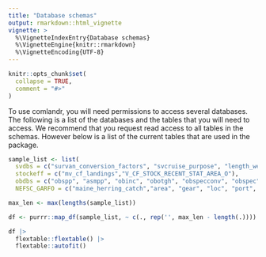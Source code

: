 ```yaml
---
title: "Database schemas"
output: rmarkdown::html_vignette
vignette: >
  %\VignetteIndexEntry{Database schemas}
  %\VignetteEngine{knitr::rmarkdown}
  %\VignetteEncoding{UTF-8}
---
```


```r
knitr::opts_chunk$set(
  collapse = TRUE,
  comment = "#>"
)
```


To use comlandr, you will need permissions to access several databases. The following is a list of the databases and the tables that you will need to access. We recommend that you request read access to all tables in the schemas. However below is a list of the current tables that are used in the package.

```r
sample_list <- list(
  svdbs = c("survan_conversion_factors", "svcruise_purpose", "length_weight_coefficients", "union_fscs_svbio", "union_fscs_svsta", "union_fscs_svcat", "union_fscs_svlen", "svdbs_cruises", "fscs_maturity_codes", "sex_codes","fscs_sex_codes", "svspecies_list", "svmstrata", "sv_vessel", "mstr_cruise"),
  stockeff = c("mv_cf_landings","V_CF_STOCK_RECENT_STAT_AREA_O"),
  obdbs = c("obspp", "asmpp", "obinc", "obotgh", "obspecconv", "obspec"),
  NEFSC_GARFO = c("maine_herring_catch","area", "gear", "loc", "port", "cfspp", "species_itis_ne", "mstrvess"))

max_len <- max(lengths(sample_list))

df <- purrr::map_df(sample_list, ~ c(., rep('', max_len - length(.))))

df |> 
  flextable::flextable() |> 
  flextable::autofit()

```


